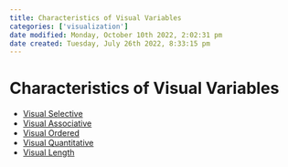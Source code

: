 ```yaml
---
title: Characteristics of Visual Variables
categories: ['visualization']
date modified: Monday, October 10th 2022, 2:02:31 pm
date created: Tuesday, July 26th 2022, 8:33:15 pm
---
```


# Characteristics of Visual Variables
- [Visual Selective](Visual Selective.qmd)
- [Visual Associative](Visual Associative.qmd)
- [Visual Ordered](Visual Ordered.qmd)
- [Visual Quantitative](Visual Quantitative.qmd)
- [Visual Length](Visual Length.qmd) 



